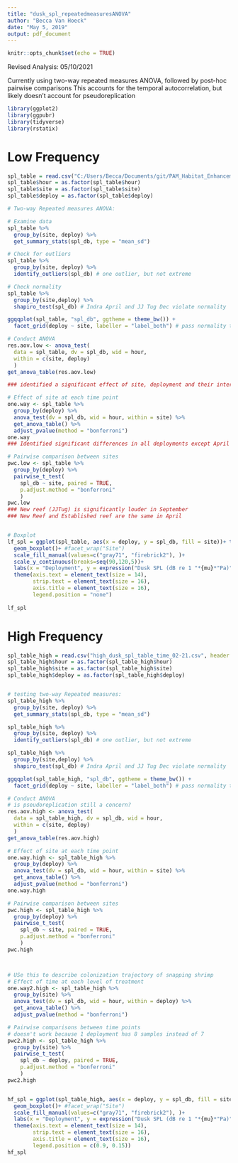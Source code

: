 ---
title: "dusk_spl_repeatedmeasuresANOVA"
author: "Becca Van Hoeck"
date: "May 5, 2019"
output: pdf_document
---

```{r setup, include=FALSE}
knitr::opts_chunk$set(echo = TRUE)
```

Revised Analysis: 05/10/2021

Currently using two-way repeated measures ANOVA, followed by post-hoc pairwise comparisons
This accounts for the temporal autocorrelation, but likely doesn't account for pseudoreplication

```{r}
library(ggplot2)
library(ggpubr)
library(tidyverse)
library(rstatix)

```

# Low Frequency

```{r}
spl_table = read.csv("C:/Users/Becca/Documents/git/PAM_Habitat_Enhancement/low_dusk_spl_table_time_02-21.csv", header = TRUE)
spl_table$hour = as.factor(spl_table$hour)
spl_table$site = as.factor(spl_table$site)
spl_table$deploy = as.factor(spl_table$deploy)

# Two-way Repeated measures ANOVA:

# Examine data
spl_table %>%
  group_by(site, deploy) %>%
  get_summary_stats(spl_db, type = "mean_sd")

# Check for outliers
spl_table %>%
  group_by(site, deploy) %>%
  identify_outliers(spl_db) # one outlier, but not extreme

# Check normality
spl_table %>%
  group_by(site,deploy) %>%
  shapiro_test(spl_db) # Indra April and JJ Tug Dec violate normality

ggqqplot(spl_table, "spl_db", ggtheme = theme_bw()) +
  facet_grid(deploy ~ site, labeller = "label_both") # pass normality test with qqplot

# Conduct ANOVA  
res.aov.low <- anova_test(
  data = spl_table, dv = spl_db, wid = hour,
  within = c(site, deploy)
  )
get_anova_table(res.aov.low)

### identified a significant effect of site, deployment and their interaction. Deployment has the largest generalized effect size

# Effect of site at each time point
one.way <- spl_table %>%
  group_by(deploy) %>%
  anova_test(dv = spl_db, wid = hour, within = site) %>%
  get_anova_table() %>%
  adjust_pvalue(method = "bonferroni")
one.way
### Identified significant differences in all deployments except April (final deployment)

# Pairwise comparison between sites
pwc.low <- spl_table %>%
  group_by(deploy) %>%
  pairwise_t_test(
    spl_db ~ site, paired = TRUE,
    p.adjust.method = "bonferroni"
    )
pwc.low
### New reef (JJTug) is significantly louder in September
### New Reef and Established reef are the same in April


# Boxplot
lf_spl = ggplot(spl_table, aes(x = deploy, y = spl_db, fill = site))+ theme_bw()+
  geom_boxplot()+ #facet_wrap("Site")
  scale_fill_manual(values=c("gray71", "firebrick2"), )+
  scale_y_continuous(breaks=seq(90,120,5))+
  labs(x = "Deployment", y = expression("Dusk SPL (dB re 1 "*{mu}*"Pa)"))+
  theme(axis.text = element_text(size = 14), 
        strip.text = element_text(size = 16), 
        axis.title = element_text(size = 16), 
        legend.position = "none") 
        
lf_spl

```

# High Frequency

```{r}
spl_table_high = read.csv("high_dusk_spl_table_time_02-21.csv", header = TRUE)
spl_table_high$hour = as.factor(spl_table_high$hour)
spl_table_high$site = as.factor(spl_table_high$site)
spl_table_high$deploy = as.factor(spl_table_high$deploy)


# testing two-way Repeated measures: 
spl_table_high %>%
  group_by(site, deploy) %>%
  get_summary_stats(spl_db, type = "mean_sd")

spl_table_high %>%
  group_by(site, deploy) %>%
  identify_outliers(spl_db) # one outlier, but not extreme

spl_table_high %>%
  group_by(site,deploy) %>%
  shapiro_test(spl_db) # Indra April and JJ Tug Dec violate normality

ggqqplot(spl_table_high, "spl_db", ggtheme = theme_bw()) +
  facet_grid(deploy ~ site, labeller = "label_both") # pass normality test with qqplot

# Conduct ANOVA  
# is pseudoreplication still a concern?
res.aov.high <- anova_test(
  data = spl_table_high, dv = spl_db, wid = hour,
  within = c(site, deploy)
  )
get_anova_table(res.aov.high)

# Effect of site at each time point
one.way.high <- spl_table_high %>%
  group_by(deploy) %>%
  anova_test(dv = spl_db, wid = hour, within = site) %>%
  get_anova_table() %>%
  adjust_pvalue(method = "bonferroni")
one.way.high

# Pairwise comparison between sites
pwc.high <- spl_table_high %>%
  group_by(deploy) %>%
  pairwise_t_test(
    spl_db ~ site, paired = TRUE,
    p.adjust.method = "bonferroni"
    )
pwc.high



# USe this to describe colonization trajectory of snapping shrimp
# Effect of time at each level of treatment
one.way2.high <- spl_table_high %>%
  group_by(site) %>%
  anova_test(dv = spl_db, wid = hour, within = deploy) %>%
  get_anova_table() %>%
  adjust_pvalue(method = "bonferroni")

# Pairwise comparisons between time points 
# doesn't work because 1 deployment has 8 samples instead of 7
pwc2.high <- spl_table_high %>%
  group_by(site) %>%
  pairwise_t_test(
    spl_db ~ deploy, paired = TRUE,
    p.adjust.method = "bonferroni"
    )
pwc2.high


hf_spl = ggplot(spl_table_high, aes(x = deploy, y = spl_db, fill = site))+ theme_bw()+
  geom_boxplot()+ #facet_wrap("Site")
  scale_fill_manual(values=c("gray71", "firebrick2"), )+
  labs(x = "Deployment", y = expression("Dusk SPL (dB re 1 "*{mu}*"Pa)"))+ 
  theme(axis.text = element_text(size = 14), 
        strip.text = element_text(size = 16), 
        axis.title = element_text(size = 16), 
        legend.position = c(0.9, 0.15))
hf_spl

```

